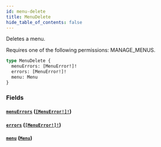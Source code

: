 ```yaml
---
id: menu-delete
title: MenuDelete
hide_table_of_contents: false
---
```


Deletes a menu.

Requires one of the following permissions: MANAGE_MENUS.

```graphql
type MenuDelete {
  menuErrors: [MenuError!]!
  errors: [MenuError!]!
  menu: Menu
}
```

### Fields

#### [`menuErrors`](#) ([`[MenuError!]!`](../../../developer/api-reference/objects/menu-error))

#### [`errors`](#) ([`[MenuError!]!`](../../../developer/api-reference/objects/menu-error))

#### [`menu`](#) ([`Menu`](../../../developer/api-reference/objects/menu))
